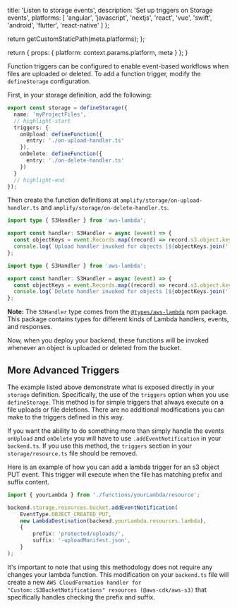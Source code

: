 
  title: 'Listen to storage events',
  description: 'Set up triggers on Storage events',
  platforms: [
    'angular',
    'javascript',
    'nextjs',
    'react',
    'vue',
    'swift',
    'android',
    'flutter',
    'react-native'
  ]
};

  return getCustomStaticPath(meta.platforms);
};

  return {
    props: {
      platform: context.params.platform,
      meta
    }
  };
}

Function triggers can be configured to enable event-based workflows when files are uploaded or deleted. To add a function trigger, modify the `defineStorage` configuration.

First, in your storage definition, add the following:

```ts title="amplify/storage/resource.ts"
export const storage = defineStorage({
  name: 'myProjectFiles',
  // highlight-start
  triggers: {
    onUpload: defineFunction({
      entry: './on-upload-handler.ts'
    }),
    onDelete: defineFunction({
      entry: './on-delete-handler.ts'
    })
  }
  // highlight-end
});
```

Then create the function definitions at `amplify/storage/on-upload-handler.ts` and `amplify/storage/on-delete-handler.ts`.

```ts title="amplify/storage/on-upload-handler.ts"
import type { S3Handler } from 'aws-lambda';

export const handler: S3Handler = async (event) => {
  const objectKeys = event.Records.map((record) => record.s3.object.key);
  console.log(`Upload handler invoked for objects [${objectKeys.join(', ')}]`);
};
```

```ts title="amplify/storage/on-delete-handler.ts"
import type { S3Handler } from 'aws-lambda';

export const handler: S3Handler = async (event) => {
  const objectKeys = event.Records.map((record) => record.s3.object.key);
  console.log(`Delete handler invoked for objects [${objectKeys.join(', ')}]`);
};
```

<Callout info>

**Note:** The `S3Handler` type comes from the [`@types/aws-lambda`](https://www.npmjs.com/package/@types/aws-lambda) npm package. This package contains types for different kinds of Lambda handlers, events, and responses.

</Callout>

Now, when you deploy your backend, these functions will be invoked whenever an object is uploaded or deleted from the bucket.

## More Advanced Triggers

The example listed above demonstrate what is exposed directly in your `storage` definition. Specifically, the use of the `triggers` option when you use `defineStorage`. This method is for simple triggers that always execute on a file uploads or file deletions. There are no additional modifications you can make to the triggers defined in this way.

If you want the ability to do something more than simply handle the events `onUpload` and `onDelete` you will have to use `.addEventNotification` in your `backend.ts`. If you use this method, the `triggers` section in your `storage/resource.ts` file should be removed.

Here is an example of how you can add a lambda trigger for an s3 object PUT event. This trigger will execute when the file has matching prefix and suffix content.

```ts title="amplify/backend.ts"
import { yourLambda } from './functions/yourLambda/resource';

backend.storage.resources.bucket.addEventNotification(
	EventType.OBJECT_CREATED_PUT,
	new LambdaDestination(backend.yourLambda.resources.lambda),
	{
		prefix: 'protected/uploads/',
		suffix: '-uploadManifest.json',
	}
);
```

It's important to note that using this methodology does not require any changes your lambda function. This modification on your `backend.ts` file will create a new `AWS CloudFormation handler for "Custom::S3BucketNotifications" resources (@aws-cdk/aws-s3)` that specifically handles checking the prefix and suffix.
